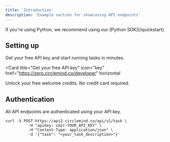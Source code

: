 ```yaml
---
title: 'Introduction'
description: 'Example section for showcasing API endpoints'
---
```


<Note>
  If you're using Python, we recommend using our [Python SDK](/quickstart).
</Note>

## Setting up

Get your free API key and start running tasks in minutes.

<Card
  title="Get your free API key"
  icon="key"
  href="https://zero.circlemind.co/developer"
  horizontal
>
  Unlock your free welcome credits. No credit card required.
</Card>

## Authentication

All API endpoints are authenticated using your API key.

```curl cURL highlight={2}
curl -X POST https://api2.circlemind.co/api/v1/task \ 
          -H "apikey: cmzr-YOUR_API_KEY" \
          -H "Content-Type: application/json" \
          -d '{"task": "<your_task_description>"}'
```

